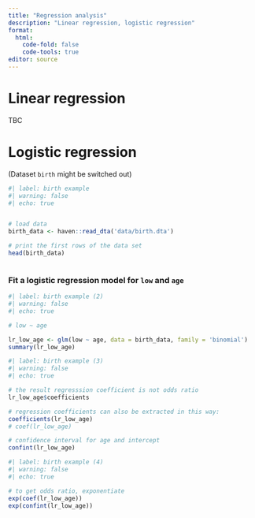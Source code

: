 ```yaml
---
title: "Regression analysis"
description: "Linear regression, logistic regression"
format: 
  html:
    code-fold: false
    code-tools: true
editor: source
---
```


# Linear regression 

TBC


# Logistic regression


(Dataset `birth` might be switched out)

```r
#| label: birth example
#| warning: false
#| echo: true


# load data
birth_data <- haven::read_dta('data/birth.dta')

# print the first rows of the data set
head(birth_data)



```

### Fit a logistic regression model for `low` and `age`

```r
#| label: birth example (2)
#| warning: false
#| echo: true

# low ~ age 

lr_low_age <- glm(low ~ age, data = birth_data, family = 'binomial')
summary(lr_low_age)

```


```r
#| label: birth example (3)
#| warning: false
#| echo: true

# the result regresssion coefficient is not odds ratio
lr_low_age$coefficients

# regression coefficients can also be extracted in this way:
coefficients(lr_low_age)
# coef(lr_low_age)

# confidence interval for age and intercept
confint(lr_low_age)
```

```r
#| label: birth example (4)
#| warning: false
#| echo: true

# to get odds ratio, exponentiate 
exp(coef(lr_low_age))
exp(confint(lr_low_age))

```